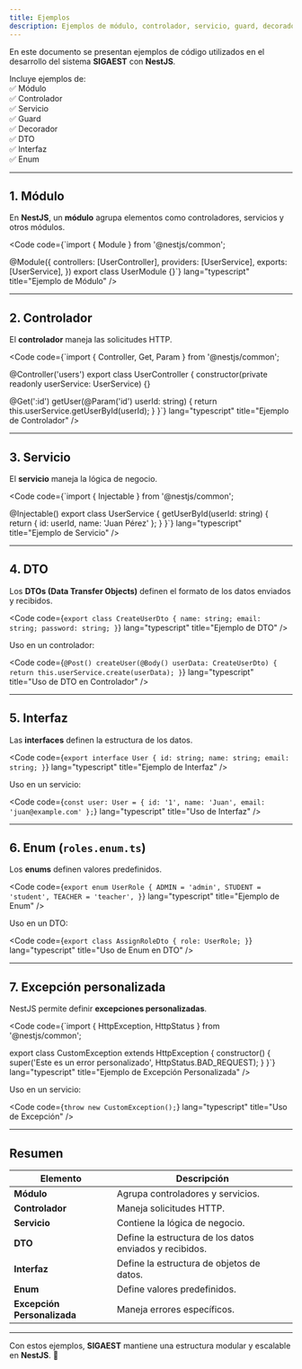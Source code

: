 ```yaml
---
title: Ejemplos
description: Ejemplos de módulo, controlador, servicio, guard, decorador, DTO, interfaz, enum y otros.
---
```



En este documento se presentan ejemplos de código utilizados en el desarrollo del sistema **SIGAEST** con **NestJS**.  

Incluye ejemplos de:  
✅ Módulo  
✅ Controlador  
✅ Servicio  
✅ Guard  
✅ Decorador  
✅ DTO  
✅ Interfaz  
✅ Enum  

---

## 1. Módulo

En **NestJS**, un **módulo** agrupa elementos como controladores, servicios y otros módulos.

<Code code={`import { Module } from '@nestjs/common';

@Module({
  controllers: [UserController],
  providers: [UserService],
  exports: [UserService],
})
export class UserModule {}`} lang="typescript" title="Ejemplo de Módulo" />

---

## 2. Controlador

El **controlador** maneja las solicitudes HTTP.

<Code code={`import { Controller, Get, Param } from '@nestjs/common';

@Controller('users')
export class UserController {
  constructor(private readonly userService: UserService) {}

  @Get(':id')
  getUser(@Param('id') userId: string) {
    return this.userService.getUserById(userId);
  }
}`} lang="typescript" title="Ejemplo de Controlador" />

---

## 3. Servicio

El **servicio** maneja la lógica de negocio.

<Code code={`import { Injectable } from '@nestjs/common';

@Injectable()
export class UserService {
  getUserById(userId: string) {
    return { id: userId, name: 'Juan Pérez' };
  }
}`} lang="typescript" title="Ejemplo de Servicio" />

---

## 4. DTO

Los **DTOs (Data Transfer Objects)** definen el formato de los datos enviados y recibidos.

<Code code={`export class CreateUserDto {
  name: string;
  email: string;
  password: string;
}`} lang="typescript" title="Ejemplo de DTO" />

Uso en un controlador:

<Code code={`@Post()
createUser(@Body() userData: CreateUserDto) {
  return this.userService.create(userData);
}`} lang="typescript" title="Uso de DTO en Controlador" />

---

## 5. Interfaz

Las **interfaces** definen la estructura de los datos.

<Code code={`export interface User {
  id: string;
  name: string;
  email: string;
}`} lang="typescript" title="Ejemplo de Interfaz" />

Uso en un servicio:

<Code code={`const user: User = { id: '1', name: 'Juan', email: 'juan@example.com' };`} lang="typescript" title="Uso de Interfaz" />

---

## 6. Enum (`roles.enum.ts`)

Los **enums** definen valores predefinidos.

<Code code={`export enum UserRole {
  ADMIN = 'admin',
  STUDENT = 'student',
  TEACHER = 'teacher',
}`} lang="typescript" title="Ejemplo de Enum" />

Uso en un DTO:

<Code code={`export class AssignRoleDto {
  role: UserRole;
}`} lang="typescript" title="Uso de Enum en DTO" />

---

## 7. Excepción personalizada

NestJS permite definir **excepciones personalizadas**.

<Code code={`import { HttpException, HttpStatus } from '@nestjs/common';

export class CustomException extends HttpException {
  constructor() {
    super('Este es un error personalizado', HttpStatus.BAD_REQUEST);
  }
}`} lang="typescript" title="Ejemplo de Excepción Personalizada" />

Uso en un servicio:

<Code code={`throw new CustomException();`} lang="typescript" title="Uso de Excepción" />

---

## Resumen

| Elemento   | Descripción |
|------------|-------------|
| **Módulo** | Agrupa controladores y servicios. |
| **Controlador** | Maneja solicitudes HTTP. |
| **Servicio** | Contiene la lógica de negocio. |
| **DTO** | Define la estructura de los datos enviados y recibidos. |
| **Interfaz** | Define la estructura de objetos de datos. |
| **Enum** | Define valores predefinidos. |
| **Excepción Personalizada** | Maneja errores específicos. |

---

Con estos ejemplos, **SIGAEST** mantiene una estructura modular y escalable en **NestJS**. 🚀
